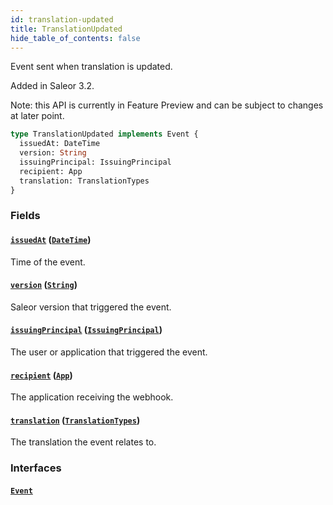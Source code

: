 ```yaml
---
id: translation-updated
title: TranslationUpdated
hide_table_of_contents: false
---
```


Event sent when translation is updated.

Added in Saleor 3.2.

Note: this API is currently in Feature Preview and can be subject to changes at later point.

```graphql
type TranslationUpdated implements Event {
  issuedAt: DateTime
  version: String
  issuingPrincipal: IssuingPrincipal
  recipient: App
  translation: TranslationTypes
}
```

### Fields

#### [`issuedAt`](#) ([`DateTime`](../../../developer/api-reference/scalars/date-time))

Time of the event.

#### [`version`](#) ([`String`](../../../developer/api-reference/scalars/string))

Saleor version that triggered the event.

#### [`issuingPrincipal`](#) ([`IssuingPrincipal`](../../../developer/api-reference/unions/issuing-principal))

The user or application that triggered the event.

#### [`recipient`](#) ([`App`](../../../developer/api-reference/objects/app))

The application receiving the webhook.

#### [`translation`](#) ([`TranslationTypes`](../../../developer/api-reference/unions/translation-types))

The translation the event relates to.

### Interfaces

#### [`Event`](../../../developer/api-reference/interfaces/event)
